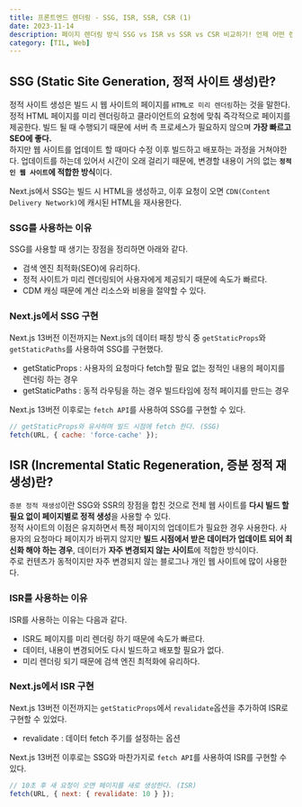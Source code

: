 ```yaml
---
title: 프론트엔드 렌더링 - SSG, ISR, SSR, CSR (1)
date: 2023-11-14
description: 페이지 렌더링 방식 SSG vs ISR vs SSR vs CSR 비교하기! 언제 어떤 렌더링 방식을 쓸까?
category: [TIL, Web]
---
```


## SSG (Static Site Generation, 정적 사이트 생성)란?

정적 사이트 생성은 빌드 시 웹 사이트의 페이지를 `HTML로 미리 렌더링`하는 것을 말한다.  
정적 HTML 페이지를 미리 렌더링하고 클라이언트의 요청에 맞춰 즉각적으로 페이지를 제공한다. 빌드 될 때 수행되기 때문에 서버 측 프로세스가 필요하지 않으며 **가장 빠르고 SEO에 좋다.**  
하지만 웹 사이트를 업데이트 할 때마다 수정 이후 빌드하고 배포하는 과정을 거쳐야한다. 업데이트를 하는데 있어서 시간이 오래 걸리기 때문에, 변경할 내용이 거의 없는 **`정적인 웹 사이트`에 적합한 방식**이다.

Next.js에서 SSG는 빌드 시 HTML을 생성하고, 이후 요청이 오면 `CDN(Content Delivery Network)`에 캐시된 HTML을 재사용한다.

### SSG를 사용하는 이유

SSG를 사용할 때 생기는 장점을 정리하면 아래와 같다.

- 검색 엔진 최적화(SEO)에 유리하다.
- 정적 사이트가 미리 렌더링되어 사용자에게 제공되기 때문에 속도가 빠르다.
- CDM 캐싱 때문에 계산 리소스와 비용을 절약할 수 있다.

### Next.js에서 SSG 구현

Next.js 13버전 이전까지는 Next.js의 데이터 패칭 방식 중 `getStaticProps`와 `getStaticPaths`를 사용하여 SSG를 구현했다.

- getStaticProps : 사용자의 요청마다 fetch할 필요 없는 정적인 내용의 페이지를 렌더링 하는 경우
- getStaticPaths : 동적 라우팅을 하는 경우 빌드타임에 정적 페이지를 만드는 경우

Next.js 13버전 이후로는 `fetch API`를 사용하여 SSG를 구현할 수 있다.

```js
// getStaticProps와 유사하며 빌드 시점에 fetch 한다. (SSG)
fetch(URL, { cache: 'force-cache' });
```

## ISR (Incremental Static Regeneration, 증분 정적 재생성)란?

`증분 정적 재생성`이란 SSG와 SSR의 장점을 합친 것으로 전체 웹 사이트를 **다시 빌드 할 필요 없이 페이지별로 정적 생성**을 사용할 수 있다.  
정적 사이트의 이점은 유지하면서 특정 페이지의 업데이트가 필요한 경우 사용한다. 사용자의 요청마다 페이지가 바뀌지 않지만 **빌드 시점에서 받은 데이터가 업데이트 되어 최신화 해야 하는 경우**, 데이터가 **자주 변경되지 않는 사이트**에 적합한 방식이다.  
주로 컨텐츠가 동적이지만 자주 변경되지 않는 블로그나 개인 웹 사이트에 많이 사용한다.

### ISR를 사용하는 이유

ISR를 사용하는 이유는 다음과 같다.

- ISR도 페이지를 미리 렌더링 하기 때문에 속도가 빠르다.
- 데이터, 내용이 변경되어도 다시 빌드하고 배포할 필요가 없다.
- 미리 렌더링 되기 때문에 검색 엔진 최적화에 유리하다.

### Next.js에서 ISR 구현

Next.js 13버전 이전까지는 `getStaticProps`에서 `revalidate`옵션을 추가하여 ISR로 구현할 수 있었다.

- revalidate : 데이터 fetch 주기를 설정하는 옵션

Next.js 13버전 이후로는 SSG와 마찬가지로 `fetch API`를 사용하여 ISR를 구현할 수 있다.

```js
// 10초 후 새 요청이 오면 페이지를 새로 생성한다. (ISR)
fetch(URL, { next: { revalidate: 10 } });
```
